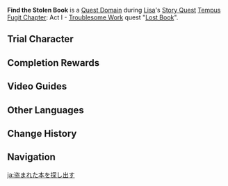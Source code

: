 {{Domain Infobox
|image        = Domain Story Quest Domain.png
|type         = Quest
|description  = The thief seems to be hiding inside the ruin...
|quest        = Lost Book
|quest_type   = Story
|region       = Mondstadt
|area         = Starfell Valley
|subarea      = Starsnatch Cliff
|requiredAR   = 15
|recLevel     = 30
|trial        = Lisa
}}
'''Find the Stolen Book''' is a [[Quest Domain]] during [[Lisa]]'s [[Story Quest]] [[Tempus Fugit Chapter]]: Act I - [[Troublesome Work]] quest "[[Lost Book]]".

==Trial Character==
{{Trial Character
|wl                      = 0, 1, 3, 4, 6, 7, 8
|character_name          = Lisa

|character_level0        = 19
|constellation0          = 0
|weapon_name0            = The Widsith
|weapon_level0           = 19
|refinement0             = 1
|artifact_flower0        = Adventurer's Flower
|artifact_feather0       = Adventurer's Tail Feather
|artifact_sands0         = Adventurer's Pocket Watch
|artifact_goblet0        = Adventurer's Golden Goblet
|artifact_circlet0       = Adventurer's Bandana
|artifact_level0         = 4
|set1_0                  = Adventurer
|set1_piece_bonus_0      = 4
|normal_attack_talent0   = 1
|elemental_skill_talent0 = 1
|elemental_burst_talent0 = 1
|hp0                     = 4,059
|atk0                    = 226
|def0                    = 119
|em0                     = 240
|er0                     = 100.0%
|crit_rate0              = 11.0%
|crit_dmg0               = 68.8%

|character_level1        = 30
|constellation1          = 2
|weapon_name1            = Magic Guide
|weapon_level1           = 30
|refinement1             = 1
|artifact_flower1        = Medal of the Brave
|artifact_feather1       = Prospect of the Brave
|artifact_sands1         = Fortitude of the Brave
|artifact_goblet1        = Outset of the Brave
|artifact_circlet1       = Crown of the Brave
|artifact_level1         = 12
|set1                    = Brave Heart
|set1_piece_bonus        = 4
|normal_attack_talent1   = 1
|elemental_skill_talent1 = 1
|elemental_burst_talent1 = 1
|hp1                     = 6,604
|atk1                    = 498
|def1                    = 199
|em1                     = 101
|er1                     = 103.5%
|crit_rate1              = 28.8%
|crit_dmg1               = 66.8%

|character_level3        = 41
|constellation3          = 3
|weapon_name3            = The Widsith
|weapon_level3           = 41
|refinement3             = 1
|artifact_flower3        = Medal of the Brave
|artifact_feather3       = Prospect of the Brave
|artifact_sands3         = Fortitude of the Brave
|artifact_goblet3        = Outset of the Brave
|artifact_circlet3       = Crown of the Brave
|artifact_level3         = 14
|set1_3                  = Brave Heart
|set1_piece_bonus_3      = 4
|normal_attack_talent3   = 1
|elemental_skill_talent3 = 1
|elemental_burst_talent3 = 4
|hp3                     = 10,133
|atk3                    = 861
|def3                    = 268
|em3                     = 41
|crit_rate3              = 37.0%
|crit_dmg3               = 103.3%
|er3                     = 104.7%

|character_level4        = 53
|constellation4          = 3
|weapon_name4            = The Widsith
|weapon_level4           = 53
|refinement4             = 1
|artifact_flower4        = Medal of the Brave
|artifact_feather4       = Prospect of the Brave
|artifact_sands4         = Fortitude of the Brave
|artifact_goblet4        = Outset of the Brave
|artifact_circlet4       = Crown of the Brave
|artifact_level4         = 14
|set1_4                  = Brave Heart
|set1_piece_bonus_4      = 4
|normal_attack_talent4   = 2
|elemental_skill_talent4 = 2
|elemental_burst_talent4 = 5
|hp4                     = 13,086
|atk4                    = 1,021
|def4                    = 350
|em4                     = 65
|crit_rate4              = 37.0%
|crit_dmg4               = 108.1%
|er4                     = 104.7%

|character_level6        = 74
|weapon_name6            = The Widsith
|weapon_level6           = 74
|refinement6             = 1
|constellation6          = 3
|artifact_flower6        = Royal Flora
|artifact_feather6       = Royal Plume
|artifact_sands6         = Royal Pocket Watch
|artifact_goblet6        = Royal Silver Urn
|artifact_circlet6       = Royal Masque
|artifact_level6         = 16
|set1_6                  = Noblesse Oblige
|set1_piece_bonus_6      = 4
|normal_attack_talent6   = 5
|elemental_skill_talent6 = 5
|elemental_burst_talent6 = 8
|hp6                     = 17,331
|atk6                    = 1,328
|def6                    = 548
|em6                     = 114
|er6                     = 135.0%
|crit_rate6              = 51.8%
|crit_dmg6               = 137.4%

|character_level7        = 82
|constellation7          = 3
|weapon_name7            = The Widsith
|weapon_level7           = 82
|refinement7             = 1
|artifact_flower7        = Royal Flora
|artifact_feather7       = Royal Plume
|artifact_sands7         = Royal Pocket Watch
|artifact_goblet7        = Royal Silver Urn
|artifact_circlet7       = Royal Masque
|artifact_level7         = 20
|set1_7                  = Noblesse Oblige
|set1_piece_bonus_7      = 4
|normal_attack_talent7   = 6
|elemental_skill_talent7 = 6
|elemental_burst_talent7 = 9
|hp7                     = 20,863
|atk7                    = 1,553
|def7                    = 654
|em7                     = 201
|crit_rate7              = 57.1%
|crit_dmg7               = 142.2%
|er7                     = 135.0%

|character_level8        = 84
|weapon_name8            = The Widsith
|weapon_level8           = 84
|refinement8             = 1
|constellation8          = 3
|artifact_flower8        = Royal Flora
|artifact_feather8       = Royal Plume
|artifact_sands8         = Royal Pocket Watch
|artifact_goblet8        = Royal Silver Urn
|artifact_circlet8       = Royal Masque
|artifact_level8         = 20
|set1_8                  = Noblesse Oblige
|set1_piece_bonus_8      = 4
|normal_attack_talent8   = 6
|elemental_skill_talent8 = 6
|elemental_burst_talent8 = 9
|hp8                     = 21,071
|atk8                    = 1,996
|def8                    = 663
|em8                     = 201
|er8                     = 135.0%
|crit_rate8              = 57.1%
|crit_dmg8               = 142.2%
}}

==Completion Rewards==
{{Card|Mora|10,000}}
{{Card|Adventurer's Experience|2}}
{{Card|Mystic Enhancement Ore|2}}
{{Card|Vajrada Amethyst Sliver|1}}
{{Card|The Pale Princess and the Six Pygmies|vol=1}}

==Video Guides==
{{EVT
|video1 = https://youtu.be/6KubNOJOGjQ
|caption1 = Find the Stolen Book Guide (4 Chests)
}}

==Other Languages==
{{Other Languages
|en      = Find the Stolen Book
|zhs     = 找回失窃的书本
|zhs_rm  = Zhǎohuí Shīqiè de Shūběn
|zht     = 找回失竊的書本
|zht_rm  = Zhǎohuí Shīqiè de Shūběn
|zh_tl   = Recover the Stolen Book
|ja      = 盗まれた本を探し出す
|ja_rm   = Nusumareta Hon wo Sagashidasu
|ja_tl   = Track Down the Stolen Book
|ko      = 도난당한 책 되찾기
|ko_rm   = Donandanghan Chaek Doechatkki
|ko_tl   = Find the Stolen Book
|es      = Encuentra el tomo robado
|es_tl   = Find the Stolen Tome
|fr      = Trouver le livré volé
|fr_tl   = Find the Stolen Book
|ru      = Поиск просроченной книги
|ru_tl   = Search for the Overkept Book
|th      = ตามหาหนังสือที่ถูกขโมย
|th_rm   = 
|th_tl   = 
|vi      = Tìm Lại Sách Bị Mất Cắp
|vi_tl   = 
|de      = Finde das gestohlene Buch
|de_tl   = Find the Stolen Book
|id      = Temukan Buku yang Hilang
|id_tl   = Find the Lost Book
|pt      = Encontre os Livros Perdidos
|pt_tl   = Find the Lost Books
|tr      = Çalınan Kitabı bul.
|tr_tl   = 
|it      = Trova il libro rubato
|it_tl   = 
}}

==Change History==
{{Change History|1.0}}

==Navigation==
{{Domain Navbox|Temporary}}

[[ja:盗まれた本を探し出す]]